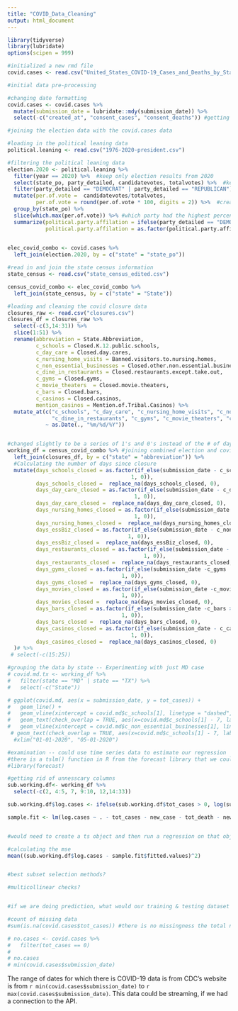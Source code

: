 ```yaml
---
title: "COVID_Data_Cleaning"
output: html_document
---
```



```r
library(tidyverse)
library(lubridate)
options(scipen = 999)
```

```r
#initialized a new rmd file
covid.cases <- read.csv("United_States_COVID-19_Cases_and_Deaths_by_State_over_Time.csv", header = TRUE)

#initial data pre-processing

#changing date formatting
covid.cases <- covid.cases %>% 
  mutate(submission_date = lubridate::mdy(submission_date)) %>% 
  select(-c("created_at", "consent_cases", "consent_deaths")) #getting rid of unnesscessary columns

```

```r
#joining the election data with the covid.cases data

#loading in the political leaning data
political.leaning <- read.csv("1976-2020-president.csv")
```

```r
#filtering the political leaning data
election.2020 <- political.leaning %>% 
  filter(year == 2020) %>%  #keep only election results from 2020
  select(state_po, party_detailed, candidatevotes, totalvotes) %>%  #keep only state column, and party information and total vote count
  filter(party_detailed == "DEMOCRAT" | party_detailed == "REPUBLICAN")  %>%  #only keeps in democrats and republicans
  mutate(per.of.vote =  candidatevotes/totalvotes, 
         per.of.vote = round(per.of.vote * 100, digits = 2)) %>%  #created percentages of the voting behavior in 2020
  group_by(state_po) %>% 
  slice(which.max(per.of.vote)) %>% #which party had the highest percentage of the vote in that particular sta
  summarize(political.party.affilation = ifelse(party_detailed == "DEMOCRAT", "DEMOCRAT", "REPUBLICAN"),
            political.party.affilation = as.factor(political.party.affilation))
  

```


```r

elec_covid_combo <- covid.cases %>%
  left_join(election.2020, by = c("state" = "state_po"))


```



```r
#read in and join the state census information
state_census <- read.csv("state_census_edited.csv")

census_covid_combo <- elec_covid_combo %>% 
  left_join(state_census, by = c("state" = "State"))

```



```r
#loading and cleaning the covid closure data
closures_raw <- read.csv("closures.csv")
closures_df = closures_raw %>% 
  select(-c(3,14:31)) %>%
  slice(1:51) %>%
  rename(abbreviation = State.Abbreviation,
         c_schools = Closed.K.12.public.schools,
         c_day_care = Closed.day.cares,
         c_nursing_home_visits = Banned.visitors.to.nursing.homes,
         c_non_essential_businesses = Closed.other.non.essential.businesses,
         c_dine_in_restaurants = Closed.restaurants.except.take.out,
         c_gyms = Closed.gyms,
         c_movie_theaters  = Closed.movie.theaters,
         c_bars = Closed.bars,
         c_casinos = Closed.casinos,
         mention_casinos = Mention.of.Tribal.Casinos) %>%
  mutate_at(c("c_schools", "c_day_care", "c_nursing_home_visits", "c_non_essential_businesses",
              "c_dine_in_restaurants", "c_gyms", "c_movie_theaters", "c_bars", "c_casinos"),
            ~ as.Date(., "%m/%d/%Y"))


#changed slightly to be a series of 1's and 0's instead of the # of days since the policy was implemented 
working_df = census_covid_combo %>% #joining combined election and covid data to the policy dataset
  left_join(closures_df, by = c("state" = "abbreviation")) %>% 
  #Calculating the number of days since closure
  mutate(days_schools_closed = as.factor(if_else(submission_date - c_schools  >= 0,
                                       1, 0)),
         days_schools_closed =  replace_na(days_schools_closed, 0),
         days_day_care_closed = as.factor(if_else(submission_date - c_day_care >= 0,
                                        1, 0)),
         days_day_care_closed =  replace_na(days_day_care_closed, 0),
         days_nursing_homes_closed = as.factor(if_else(submission_date -c_nursing_home_visits>= 0,
                                        1, 0)),
         days_nursing_homes_closed =  replace_na(days_nursing_homes_closed, 0),
         days_essBiz_closed = as.factor(if_else(submission_date - c_non_essential_businesses >= 0,
                                      1, 0)),
         days_essBiz_closed =  replace_na(days_essBiz_closed, 0),
         days_restaurants_closed = as.factor(if_else(submission_date - c_dine_in_restaurants >= 0,
                                           1, 0)),
         days_restaurants_closed =  replace_na(days_restaurants_closed, 0),
         days_gyms_closed = as.factor(if_else(submission_date -c_gyms  >= 0,
                                    1, 0)),
         days_gyms_closed =  replace_na(days_gyms_closed, 0),
         days_movies_closed = as.factor(if_else(submission_date -c_movie_theaters >= 0,
                                    1, 0)),
         days_movies_closed =  replace_na(days_movies_closed, 0),
         days_bars_closed = as.factor(if_else(submission_date -c_bars >= 0,
                                    1, 0)),
         days_bars_closed =  replace_na(days_bars_closed, 0),
         days_casinos_closed = as.factor(if_else(submission_date - c_casinos >= 0,   #there is an issue with some of the casino closure calculations
                                       1, 0)),
         days_casinos_closed =  replace_na(days_casinos_closed, 0)
  )# %>% 
 # select(-c(15:25))

```



```r

#grouping the data by state -- Experimenting with just MD case 
# covid.md.tx <- working_df %>%
#   filter(state == "MD" | state == "TX") %>% 
#   select(-c("State"))

# ggplot(covid.md, aes(x = submission_date, y = tot_cases)) + 
#   geom_line() +
#   geom_vline(xintercept = covid.md$c_schools[1], linetype = "dashed", color = "red") +
#   geom_text(check_overlap = TRUE, aes(x=covid.md$c_schools[1] - 7, label = "School Closures", y = 200000), angle = 90, color = "black") +
#   geom_vline(xintercept = covid.md$c_non_essential_businesses[1], linetype = "dashed", color = "blue") 
 # geom_text(check_overlap = TRUE, aes(x=covid.md$c_schools[1] - 7, label = "Non-Essential Business Closure", y = 200000), angle = 90, color = "black") 
  #xlim("01-01-2020", "05-01-2020")

```



```r
#examination -- could use time series data to estimate our regression
#there is a tslm() function in R from the forecast library that we could potentially use that could help to capture this
#library(forecast)

#getting rid of unnesscary columns
sub.working.df<- working_df %>% 
  select(-c(2, 4:5, 7, 9:10, 12,14:33))

sub.working.df$log.cases <- ifelse(sub.working.df$tot_cases > 0, log(sub.working.df$tot_cases), 0)

sample.fit <- lm(log.cases ~ . - tot_cases - new_case - tot_death - new_death , data = sub.working.df)


#would need to create a ts object and then run a regression on that object

#calculating the mse
mean((sub.working.df$log.cases - sample.fit$fitted.values)^2)


#best subset selection methods?

#multicollinear checks?


#if we are doing prediction, what would our training & testing dataset be
```





```r
#count of missing data
#sum(is.na(covid.cases$tot_cases)) #there is no missingness the total number of cases

```

```r
# no.cases <- covid.cases %>% 
#   filter(tot_cases == 0)
# 
# no.cases
# min(covid.cases$submission_date)
```
The range of dates for which there is COVID-19 data is from CDC's website is from `r min(covid.cases$submission_date)` to `r max(covid.cases$submission_date)`. This data could be streaming, if we had a connection to the  API.

